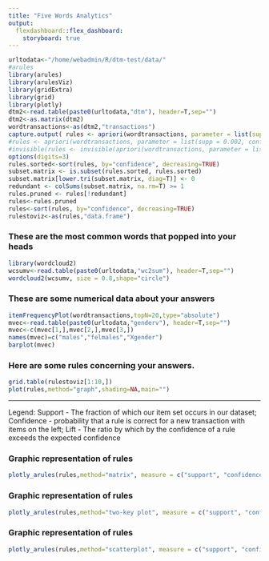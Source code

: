 ```yaml
---
title: "Five Words Analytics"
output: 
  flexdashboard::flex_dashboard:
    storyboard: true
---
```

```r
urltodata<-"/home/webadmin/R/dtm-test/data/"
#arules
library(arules)
library(arulesViz)
library(gridExtra)
library(grid)
library(plotly)
dtm2<-read.table(paste0(urltodata,"dtm"), header=T,sep="")
dtm2<-as.matrix(dtm2)
wordtransactions<-as(dtm2,"transactions")
capture.output( rules <- apriori(wordtransactions, parameter = list(supp = 0.002, conf = 0.2)), file='NUL')
#rules <- apriori(wordtransactions, parameter = list(supp = 0.002, conf = 0.08))
#invisible(rules <- invisible(apriori(wordtransactions, parameter = list(supp = 0.002, conf = 0.08))));
options(digits=3)
rules.sorted<-sort(rules, by="confidence", decreasing=TRUE)
subset.matrix <- is.subset(rules.sorted, rules.sorted)
subset.matrix[lower.tri(subset.matrix, diag=T)] <- 0
redundant <- colSums(subset.matrix, na.rm=T) >= 1
rules.pruned <- rules[!redundant]
rules<-rules.pruned
rules<-sort(rules, by="confidence", decreasing=TRUE)
rulestoviz<-as(rules,"data.frame")
```
### These are the most common words that popped into your heads {data-width=100}

```r

library(wordcloud2)
wcsumv<-read.table(paste0(urltodata,"wc2sum"), header=T,sep="")
wordcloud2(wcsumv, size = 0.8,shape="circle")

```



### These are some numerical data about your answers

```r
itemFrequencyPlot(wordtransactions,topN=20,type="absolute")
mvec<-read.table(paste0(urltodata,"genderv"), header=T,sep="")
mvec<-c(mvec[1,],mvec[2,],mvec[3,])
names(mvec)=c("males","felmales","Xgender")
barplot(mvec)

```

### Here are some rules concerning your answers.

```r

grid.table(rulestoviz[1:10,])
plot(rules,method="graph",shading=NA,main="")
```

***

Legend: Support  - The fraction of which our item set occurs in our dataset;
  Confidence - probability that a rule is correct for a new transaction with items on the left;
  Lift - The ratio by which by the confidence of a rule exceeds the expected confidence 


### Graphic representation of rules
```r
plotly_arules(rules,method="matrix", measure = c("support", "confidence"),shading = "confidence", max = 1000)
```

### Graphic representation of rules
```r
plotly_arules(rules,method="two-key plot", measure = c("support", "confidence"),shading = "confidence", max = 1000)
```

### Graphic representation of rules
```r
plotly_arules(rules,method="scatterplot", measure = c("support", "confidence"),shading = "confidence", max = 1000)
```